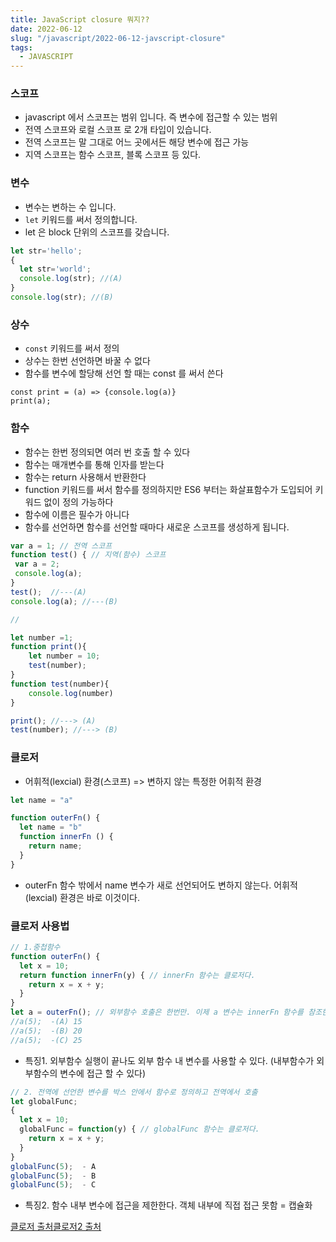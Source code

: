 ```yaml
---
title: JavaScript closure 뭐지??
date: 2022-06-12
slug: "/javascript/2022-06-12-javscript-closure"
tags:
  - JAVASCRIPT
---
```



### 스코프

- javascript 에서 스코프는 범위 입니다.
  즉 변수에 접근할 수 있는 범위
- 전역 스코프와 로컬 스코프 로 2개 타입이 있습니다.
- 전역 스코프는 말 그대로 어느 곳에서든 해당 변수에 접근 가능
- 지역 스코프는 함수 스코프, 블록 스코프 등 있다.

### 변수

- 변수는 변하는 수 입니다.
- `let`  키워드를 써서 정의합니다.
- let 은 block 단위의 스코프를 갖습니다.


```javascript
let str='hello';
{
  let str='world';
  console.log(str); //(A)
}
console.log(str); //(B)
```

### 상수

- `const` 키워드를 써서 정의
- 상수는 한번 선언하면 바꿀 수 없다
- 함수를 변수에 할당해 선언 할 때는 const 를 써서 쓴다

```
const print = (a) => {console.log(a)}
print(a);
```

### 함수

- 함수는 한번 정의되면 여러 번 호출 할 수 있다
- 함수는 매개변수를 통해 인자를 받는다
- 함수는 return 사용해서 반환한다
- function 키워드를 써서 함수를 정의하지만
  ES6 부터는 화살표함수가 도입되어 키워드 없이 정의 가능하다
- 함수에 이름은 필수가 아니다
- 함수를 선언하면 함수를 선언할 때마다 새로운 스코프를 생성하게 됩니다.

```javascript
var a = 1; // 전역 스코프
function test() { // 지역(함수) 스코프
 var a = 2;
 console.log(a);
}
test();  //---(A)
console.log(a); //---(B)

//

let number =1;
function print(){
	let number = 10;
	test(number);
}
function test(number){
	console.log(number)
}

print(); //---> (A)
test(number); //---> (B)
```

### 클로저

- 어휘적(lexcial) 환경(스코프) => 변하지 않는 특정한 어휘적 환경

```javascript
let name = "a"

function outerFn() {
  let name = "b"
  function innerFn () {
    return name;
  }
}
```

- outerFn 함수 밖에서 name 변수가 새로 선언되어도 변하지 않는다.
  어휘적(lexcial) 환경은 바로 이것이다.

### 클로저 사용법

```javascript
// 1.중첩함수
function outerFn() {
  let x = 10;
  return function innerFn(y) { // innerFn 함수는 클로저다.
    return x = x + y;
  }
}
let a = outerFn(); // 외부함수 호출은 한번만. 이제 a 변수는 innerFn 함수를 참조한다.
//a(5);  -(A) 15
//a(5);  -(B) 20
//a(5);  -(C) 25
```

- 특징1. 외부함수 실행이 끝나도 외부 함수 내 변수를 사용할 수 있다.
  (내부함수가 외부함수의 변수에 접근 할 수 있다)

```javascript
// 2. 전역에 선언한 변수를 박스 안에서 함수로 정의하고 전역에서 호출
let globalFunc;
{
  let x = 10;
  globalFunc = function(y) { // globalFunc 함수는 클로저다.
    return x = x + y;
  }
}
globalFunc(5);  - A
globalFunc(5);  - B
globalFunc(5);  - C
```


- 특징2. 함수 내부 변수에 접근을 제한한다. 객체 내부에 직접 접근 못함 = 캡슐화

[클로저 출처](https://hanamon.kr/javascript-%ED%81%B4%EB%A1%9C%EC%A0%80/)[클로저2 출처](https://velog.io/@taero30/Closure-%ED%81%B4%EB%A1%9C%EC%A0%80-%EA%B0%9C%EB%85%90)